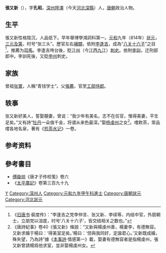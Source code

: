 {{Otheruses|other=化名张又新的人物|朱启銮}}

'''張又新'''（{{bd|？||？||catIdx=Z張}}），字'''孔昭'''，[[深州|深州]][[陸澤|陸澤]]（今天[[河北|河北]][[深縣|深縣]]）人，[[唐朝|唐朝]]政治人物。

== 生平 ==
張又新性格陰沉，人品低下。早年舉博學鴻詞科第一。[[元和_(唐朝)|元和]]九年（814年）[[状元|状元]]，[[三元及第|三元及第]]，时号“张三头”。歷官左右[[補闕|補闕]]，依附[[李逢吉|李逢吉]]，成為“[[八关十六子|八关十六子]]”之目<ref>《[[旧唐书|旧唐书]]·裴度传》：“李逢吉之党李仲言、张又新、李续等，内结中官，外扇朝士，立朋党以沮度，时号‘八关十六子’，皆交结相关之数也。”</ref>，推薦为[[司馬|司馬]]。李逢吉垮台後，貶[[江州|江州]]（今[[江西|江西]][[九江|九江]]）[[刺史|刺史]]。依附[[李訓|李訓]]，迁刑部郎中。李訓死後，又貶[[申州|申州]]刺史。

== 家族 ==
曾祖[[张鷟|张鷟]]，人稱“青钱学士”。父[[張薦|張薦]]，官至[[工部侍郎|工部侍郎]]。

== 轶事 ==
张又新好美人，誓娶靚妻，曾说：“我少年有美名，志不在任官，惟得美妻，平生足矣。”又有詩“[[牡丹|牡丹]]一朵值千金，将谓从来色最深。”娶[[杨虔州|杨虔州]]之女<ref>《唐詩紀事》卷40《張又新》條說：“又新與楊虔州善，楊妻李，有德無容。又新求婚于楊曰：‘得美室足矣。’楊曰：‘但與我同好，定諧君心。’又新既成婚，殊失望，乃為詩”據《[[本事詩|本事詩]]·情感第一》載，娶妻有德無容者是指楊虔州，張又新曾請楊爲他求室，並非娶楊虔州女。</ref>。嗜飲茶，常品嚐各地名泉，著有《[[煎茶水记|煎茶水记]]》一卷。

== 参考资料 ==
{{reflist}}

==參考書目==
*[[傅璇琮|傅璇琮]]《唐才子传校笺》卷六
* 《[[太平廣記|太平廣記]]》卷第三百九十九

{{Authority control}}
{{DEFAULTSORT:Zhang张}}
[[Category:张姓|Y]]
[[Category:深州人|Category:深州人]]
[[Category:元和九年甲午科進士|Category:元和九年甲午科進士]]
[[Category:唐朝狀元|Category:唐朝狀元]]
[[Category:河北狀元|Category:河北狀元]]